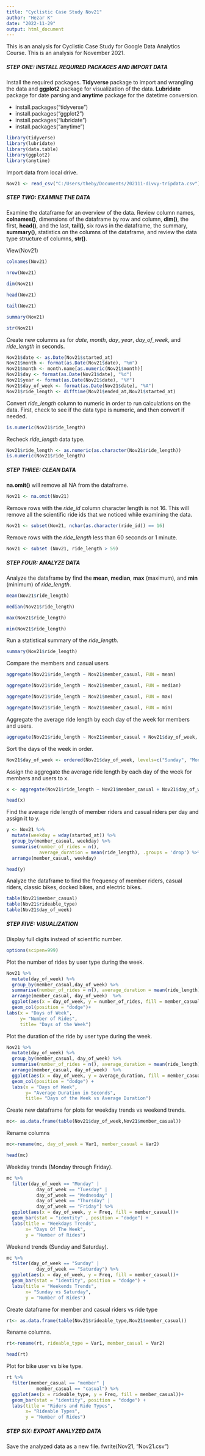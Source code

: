 ```yaml
---
title: "Cyclistic Case Study Nov21"
author: "Hezar K"
date: "2022-11-29"
output: html_document
---
```


This is an analysis for Cyclistic Case Study for Google Data Analytics Course. This is an analysis for November 2021.

##### **STEP ONE:** INSTALL REQUIRED PACKAGES AND IMPORT DATA

Install the required packages. **Tidyverse** package to import and wrangling the data and **ggplot2** package for visualization of the data. **Lubridate** package for date parsing and **anytime** package for the datetime conversion.

-   install.packages("tidyverse")
-   install.packages("ggplot2")
-   install.packages("lubridate")
-   install.packages("anytime")

```r
library(tidyverse)
library(lubridate)
library(data.table)
library(ggplot2)
library(anytime)
```

Import data from local drive.

```r
Nov21 <- read_csv("C:/Users/theby/Documents/202111-divvy-tripdata.csv")
```

##### **STEP TWO:** EXAMINE THE DATA

Examine the dataframe for an overview of the data. Review column names, **colnames()**, dimensions of the dataframe by row and column, **dim()**, the first, **head()**, and the last, **tail()**, six rows in the dataframe, the summary, **summary()**, statistics on the columns of the dataframe, and review the data type structure of columns, **str()**.  

View(Nov21) 

```r
colnames(Nov21)
```

```r
nrow(Nov21)
```

```r
dim(Nov21) 
```

```r
head(Nov21) 
```

```r
tail(Nov21)
```

```r
summary(Nov21)
```

```r
str(Nov21)
```

Create new columns as for *date*, *month*, *day*, *year*, *day_of_week*, and *ride_length* in seconds.

```r
Nov21$date <- as.Date(Nov21$started_at)
Nov21$month <- format(as.Date(Nov21$date), "%m")
Nov21$month <- month.name[as.numeric(Nov21$month)]
Nov21$day <- format(as.Date(Nov21$date), "%d")
Nov21$year <- format(as.Date(Nov21$date), "%Y")
Nov21$day_of_week <- format(as.Date(Nov21$date), "%A")
Nov21$ride_length <- difftime(Nov21$ended_at,Nov21$started_at)
```

Convert *ride_length* column to numeric in order to run calculations on the data. First, check to see if the data type is numeric, and then convert if needed.

```r
is.numeric(Nov21$ride_length)
```

Recheck *ride_length* data type.

```r
Nov21$ride_length <- as.numeric(as.character(Nov21$ride_length))
is.numeric(Nov21$ride_length)
```

##### **STEP THREE:**  CLEAN DATA

**na.omit()** will remove all NA from the dataframe. 

```r
Nov21 <- na.omit(Nov21)
```

Remove rows with the *ride_id* column character length is not 16. This will remove all the scientific ride ids that we noticed while examining the data.

```r
Nov21 <- subset(Nov21, nchar(as.character(ride_id)) == 16)
```

Remove rows with the *ride_length* less than 60 seconds or 1 minute.

```r
Nov21 <- subset (Nov21, ride_length > 59)
```

##### **STEP FOUR:**  ANALYZE DATA

Analyze the dataframe by find the **mean**, **median**, **max** (maximum), and **min** (minimum) of *ride_length*.

```r
mean(Nov21$ride_length)
```

```r
median(Nov21$ride_length)
```

```r
max(Nov21$ride_length)
```

```r
min(Nov21$ride_length)
```

Run a statistical summary of the *ride_length*.

```r
summary(Nov21$ride_length)
```

Compare the members and casual users

```r
aggregate(Nov21$ride_length ~ Nov21$member_casual, FUN = mean)
```

```r
aggregate(Nov21$ride_length ~ Nov21$member_casual, FUN = median)
```

```r
aggregate(Nov21$ride_length ~ Nov21$member_casual, FUN = max)
```

```r
aggregate(Nov21$ride_length ~ Nov21$member_casual, FUN = min)
```

Aggregate the average ride length by each day of the week for members and users.

```r
aggregate(Nov21$ride_length ~ Nov21$member_casual + Nov21$day_of_week, FUN = mean)
```

Sort the days of the week in order.

```r
Nov21$day_of_week <- ordered(Nov21$day_of_week, levels=c("Sunday", "Monday", "Tuesday", "Wednesday", "Thursday", "Friday", "Saturday"))
```

Assign the aggregate the average ride length by each day of the week for members and users to x.

```r
x <- aggregate(Nov21$ride_length ~ Nov21$member_casual + Nov21$day_of_week, FUN = mean)

head(x)
```

Find the average ride length of member riders and casual riders per day and assign it to y.

```r
y <- Nov21 %>% 
  mutate(weekday = wday(started_at)) %>%
  group_by(member_casual, weekday) %>%
  summarise(number_of_rides = n(), 
            average_duration = mean(ride_length), .groups = 'drop') %>%
  arrange(member_casual, weekday)

head(y)
```

Analyze the dataframe to find the frequency of member riders, casual riders, classic bikes, docked bikes, and electric bikes.

```r
table(Nov21$member_casual)
table(Nov21$rideable_type)
table(Nov21$day_of_week)
```

##### **STEP FIVE:**  VISUALIZATION

Display full digits instead of scientific number.

```r
options(scipen=999)
```

Plot the number of rides by user type during the week.

```r
Nov21 %>% 
  mutate(day_of_week) %>% 
  group_by(member_casual,day_of_week) %>% 
  summarise(number_of_rides = n(), average_duration = mean(ride_length), .groups = 'drop') %>% 
  arrange(member_casual, day_of_week)  %>% 
  ggplot(aes(x = day_of_week, y = number_of_rides, fill = member_casual)) +
  geom_col(position = "dodge")+
labs(x = "Days of Week",
     y= "Number of Rides", 
     title= "Days of the Week")
```

Plot the duration of the ride by user type during the week.

```r
Nov21 %>% 
  mutate(day_of_week) %>% 
  group_by(member_casual, day_of_week) %>% 
  summarise(number_of_rides = n(), average_duration = mean(ride_length), .groups = 'drop') %>% 
  arrange(member_casual, day_of_week)  %>% 
  ggplot(aes(x = day_of_week, y = average_duration, fill = member_casual)) +
  geom_col(position = "dodge") +
  labs(x = "Days of Week",
       y= "Average Duration in Seconds", 
       title= "Days of the Week vs Average Duration")
```

Create new dataframe for plots for weekday trends vs weekend trends.

```r
mc<- as.data.frame(table(Nov21$day_of_week,Nov21$member_casual))
```

Rename columns

```r
mc<-rename(mc, day_of_week = Var1, member_casual = Var2)

head(mc)
```

Weekday trends (Monday through Friday).

```r
mc %>%
  filter(day_of_week == "Monday" |
           day_of_week == "Tuesday" |
           day_of_week == "Wednesday" |
           day_of_week == "Thursday" |
           day_of_week == "Friday") %>%
  ggplot(aes(x = day_of_week, y = Freq, fill = member_casual))+
  geom_bar(stat = "identity" , position = "dodge") +
  labs(title = "Weekdays Trends",
       x= "Days Of The Week",
       y = "Number of Rides")
```

Weekend trends (Sunday and Saturday).

```r
mc %>%
  filter(day_of_week == "Sunday" |
           day_of_week == "Saturday") %>%
  ggplot(aes(x = day_of_week, y = Freq, fill = member_casual))+
  geom_bar(stat = "identity", position = "dodge") +
  labs(title = "Weekends Trends",
       x= "Sunday vs Saturday",
       y = "Number of Rides")
```

Create dataframe for member and casual riders vs ride type

```r
rt<- as.data.frame(table(Nov21$rideable_type,Nov21$member_casual))
```

Rename columns.

```r
rt<-rename(rt, rideable_type = Var1, member_casual = Var2)

head(rt)
```

Plot for bike user vs bike type.

```r
rt %>%
  filter(member_casual == "member" |
           member_casual == "casual") %>%
  ggplot(aes(x = rideable_type, y = Freq, fill = member_casual))+
  geom_bar(stat = "identity", position = "dodge") +
  labs(title = "Riders and Ride Types",
       x= "Rideable Types",
       y = "Number of Rides")
```

##### **STEP SIX:**  EXPORT ANALYZED DATA

Save the analyzed data as a new file.
fwrite(Nov21, "Nov21.csv")
